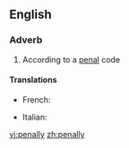 ==English==

===Adverb===
{{en-adv}}

# According to a [[penal]] code

====Translations====
{{trans-top|according to a penal code}}
* French: {{t+|fr|pénalement}}
{{trans-mid}}
* Italian: {{t+|it|penalmente}}
{{trans-bottom}}

[[vi:penally]]
[[zh:penally]]